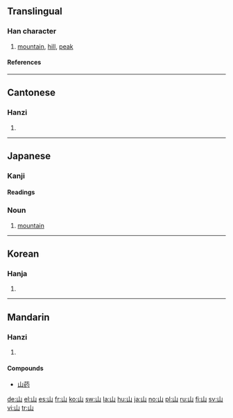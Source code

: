 ==Translingual==
{{Han stroke|[[Image:山-order.gif]]}}
===Han character===
{{Han char|rn=46|rad=山|as=00|sn=3|four=2277<sub>0</sub>|canj=山 (U)}}
# [[mountain]], [[hill]], [[peak]]
====References====
{{Han ref|kx=0307.010|dkj=07869|dj=0604.230|hdz=10759.110|uh=5C71|ud=23665|bh=A473|bd=42099}}
----
==Cantonese==
===Hanzi===
{{yue-hanzi|jyut=[[saan1]]|y=[[saan1]]}}
# {{defn|Cantonese}}
----
==Japanese==
===Kanji===
{{ja-kanji|grade=1|rs=山00}}
====Readings====
{{ja-readings|on=[[さん]] (san), [[せん]] (sen)|kun=[[やま]] (yama)}}
===Noun===
{{ja-noun|k|hira=やま|rom=yama}}
# [[mountain]]
----
==Korean==
===Hanja===
{{ko-hanja|hangeul=[[산]]|eumhun=뫼|rv=san|mr=san}}
# {{defn|Korean}}
----

==Mandarin==

===Hanzi===
{{cmn-hanzi|pin=[[shān]] (shan1)|wg=shan<sup>1</sup>}}

# {{defn|Mandarin}}

====Compounds====
*[[山药]]

[[de:山]]
[[el:山]]
[[es:山]]
[[fr:山]]
[[ko:山]]
[[sw:山]]
[[la:山]]
[[hu:山]]
[[ja:山]]
[[no:山]]
[[pl:山]]
[[ru:山]]
[[fi:山]]
[[sv:山]]
[[vi:山]]
[[tr:山]]